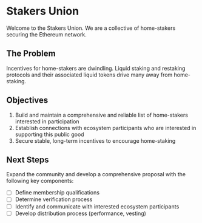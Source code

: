 # Stakers Union

Welcome to the Stakers Union. We are a collective of home-stakers securing the Ethereum network.

## The Problem

Incentives for home-stakers are dwindling. Liquid staking and restaking protocols and their associated liquid tokens drive many away from home-staking.

## Objectives

1. Build and maintain a comprehensive and reliable list of home-stakers interested in participation
2. Establish connections with ecosystem participants who are interested in supporting this public good
3. Secure stable, long-term incentives to encourage home-staking

## Next Steps
Expand the community and develop a comprehensive proposal with the following key components:
- [ ] Define membership qualifications
- [ ] Determine verification process
- [ ] Identify and communicate with interested ecosystem participants
- [ ] Develop distribution process (performance, vesting)